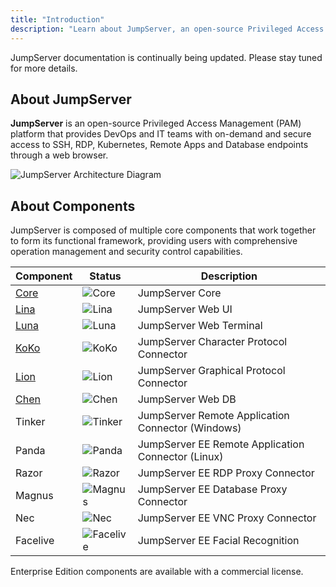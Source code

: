 ```yaml
---
title: "Introduction"
description: "Learn about JumpServer, an open-source Privileged Access Management (PAM) platform"
---
```


<Note>
  JumpServer documentation is continually being updated. Please stay tuned for more details.
</Note>

## About JumpServer

**JumpServer** is an open-source Privileged Access Management (PAM) platform that provides DevOps and IT teams with on-demand and secure access to SSH, RDP, Kubernetes, Remote Apps and Database endpoints through a web browser.

<Frame caption>
  <img
    src="/images/jumpserver-arch-light.png"
    alt="JumpServer Architecture Diagram"
    className="mx-auto"
  />
</Frame>

## About Components

JumpServer is composed of multiple core components that work together to form its functional framework, providing users with comprehensive operation management and security control capabilities.

| Component                                        | Status| Description|
| ------------------------------------------------ | --- | --- |
| [Core](https://github.com/jumpserver/jumpserver) | <img   src="https://img.shields.io/github/release/jumpserver/jumpserver.svg"   alt="Core"   className="m-0 mx-auto" />| JumpServer Core|
| [Lina](https://github.com/jumpserver/lina)       | <img   src="https://img.shields.io/github/release/jumpserver/lina.svg"   alt="Lina"   className="m-0 mx-auto" />| JumpServer Web UI|
| [Luna](https://github.com/jumpserver/luna)       | <img   src="https://img.shields.io/github/release/jumpserver/luna.svg"   alt="Luna"   className="m-0 mx-auto" />| JumpServer Web Terminal|
| [KoKo](https://github.com/jumpserver/koko)       | <img   src="https://img.shields.io/github/release/jumpserver/koko.svg"   alt="KoKo"   className="m-0 mx-auto" />| JumpServer Character Protocol Connector|
| [Lion](https://github.com/jumpserver/lion)       | <img   src="https://img.shields.io/github/release/jumpserver/lion.svg"   alt="Lion"   className="m-0 mx-auto" />| JumpServer Graphical Protocol Connector|
| [Chen](https://github.com/jumpserver/chen)       | <img   src="https://img.shields.io/github/release/jumpserver/chen.svg"   alt="Chen"   className="m-0 mx-auto" />| JumpServer Web DB|
| Tinker                                           | <img   src="https://img.shields.io/badge/release-private-red"   alt="Tinker"   className="m-0 mx-auto" />| JumpServer Remote Application Connector (Windows)|
| Panda                                            | <img   src="https://img.shields.io/badge/release-private-red"   alt="Panda"   className="m-0 mx-auto" />| <Icon icon="crown" color="#eab308" /> JumpServer EE Remote Application Connector (Linux)|
| Razor                                            | <img   src="https://img.shields.io/badge/release-private-red"   alt="Razor"   className="m-0 mx-auto" />| <Icon icon="crown" color="#eab308" /> JumpServer EE RDP Proxy Connector|
| Magnus                                           | <img   src="https://img.shields.io/badge/release-private-red"   alt="Magnus"   className="m-0 mx-auto" />| <Icon icon="crown" color="#eab308" /> JumpServer EE Database Proxy Connector|
| Nec                                              | <img   src="https://img.shields.io/badge/release-private-red"   alt="Nec"   className="m-0 mx-auto" />| <Icon icon="crown" color="#eab308" /> JumpServer EE VNC Proxy Connector|
| Facelive                                         | <img   src="https://img.shields.io/badge/release-private-red"   alt="Facelive"   className="m-0 mx-auto" />| <Icon icon="crown" color="#eab308" /> JumpServer EE Facial Recognition|

<Callout icon="crown" color="#eab308">
  Enterprise Edition components are available with a commercial license.
</Callout>


<ColorGenerator />
